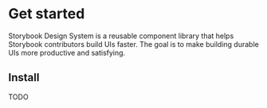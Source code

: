 
<Meta title="Introduction" />

# Get started

Storybook Design System is a reusable component library that helps Storybook contributors build UIs faster. The goal is to make building durable UIs more productive and satisfying.

## Install

TODO
